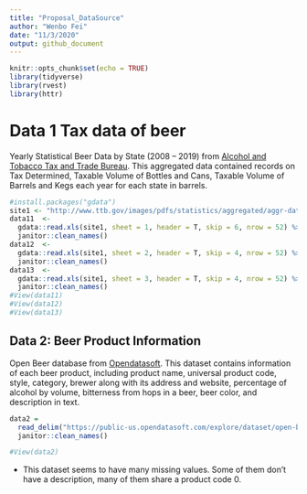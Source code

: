 ```yaml
---
title: "Proposal_DataSource"
author: "Wenbo Fei"
date: "11/3/2020"
output: github_document
---
```


```r
knitr::opts_chunk$set(echo = TRUE)
library(tidyverse)
library(rvest)
library(httr)
```

# Data 1 Tax data of beer
Yearly Statistical Beer Data by State (2008 – 2019) from 
[Alcohol and Tobacco Tax and Trade Bureau](https://www.ttb.gov/beer/statistics). This aggregated data contained records on Tax Determined, Taxable Volume of Bottles and Cans, Taxable Volume of Barrels and Kegs each year for each state in barrels.

```r
#install.packages("gdata")
site1 <- "http://www.ttb.gov/images/pdfs/statistics/aggregated/aggr-data-beer_2008-2019.xlsx"
data11  <- 
  gdata::read.xls(site1, sheet = 1, header = T, skip = 6, nrow = 52) %>%
  janitor::clean_names()
data12  <- 
  gdata::read.xls(site1, sheet = 2, header = T, skip = 4, nrow = 52) %>%
  janitor::clean_names()
data13  <- 
  gdata::read.xls(site1, sheet = 3, header = T, skip = 4, nrow = 52) %>%
  janitor::clean_names()
#View(data11)
#View(data12)
#View(data13)
```

## Data 2: Beer Product Information
Open Beer database from [Opendatasoft](https://data.opendatasoft.com/explore/dataset/open-beer-database%40public-us/information/?rows=4588&timezone=&refine.country=United+States&location=2,16.98232,9.498&basemap=jawg.sunny&dataChart=eyJxdWVyaWVzIjpbeyJjb25maWciOnsiZGF0YXNldCI6Im9wZW4tYmVlci1kYXRhYmFzZUBwdWJsaWMtdXMiLCJvcHRpb25zIjp7fX0sImNoYXJ0cyI6W3siYWxpZ25Nb250aCI6dHJ1ZSwidHlwZSI6ImxpbmUiLCJmdW5jIjoiQVZHIiwieUF4aXMiOiJhYnYiLCJzY2llbnRpZmljRGlzcGxheSI6dHJ1ZSwiY29sb3IiOiIjMTQyRTdCIn1dLCJ4QXhpcyI6Imxhc3RfbW9kIiwibWF4cG9pbnRzIjoiIiwidGltZXNjYWxlIjoieWVhciIsInNvcnQiOiIifV0sImRpc3BsYXlMZWdlbmQiOnRydWUsImFsaWduTW9udGgiOnRydWV9). This dataset contains information of each beer product, including product name, universal product code, style, category, brewer along with its address and website, percentage of alcohol by volume, bitterness from hops in a beer, beer color, and description in text.
```r
data2 = 
  read_delim("https://public-us.opendatasoft.com/explore/dataset/open-beer-database/download/?format=csv&timezone=America/New_York&lang=en&use_labels_for_header=true&csv_separator=%3B", delim = ";") %>%
  janitor::clean_names()

#View(data2)
```

* This dataset seems to have many missing values. Some of them don't have a description, many of them share a product code 0.